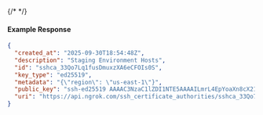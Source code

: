 {/* <!-- Code generated for API Clients. DO NOT EDIT. --> */}

#### Example Response
```json
{
  "created_at": "2025-09-30T18:54:48Z",
  "description": "Staging Environment Hosts",
  "id": "sshca_33Qo7Lq1fusDmuxzXA6eCFOIs0S",
  "key_type": "ed25519",
  "metadata": "{\"region\": \"us-east-1\"}",
  "public_key": "ssh-ed25519 AAAAC3NzaC1lZDI1NTE5AAAAILmrL4EpYoaXn8cX21k7E7TYmGsGPsuDxjEuMu3xBgh2",
  "uri": "https://api.ngrok.com/ssh_certificate_authorities/sshca_33Qo7Lq1fusDmuxzXA6eCFOIs0S"
}

```